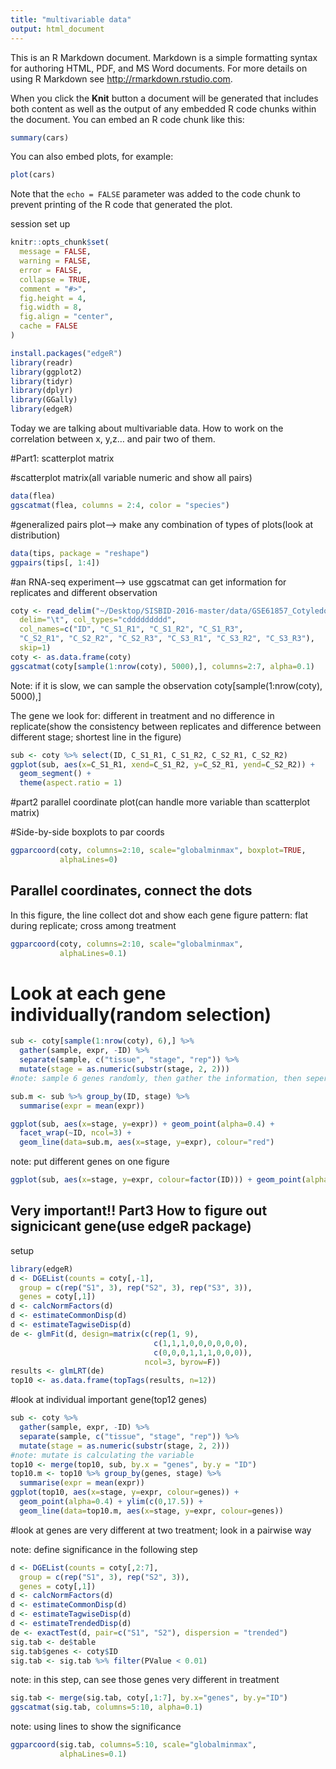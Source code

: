 ```yaml
---
title: "multivariable data"
output: html_document
---
```


This is an R Markdown document. Markdown is a simple formatting syntax for authoring HTML, PDF, and MS Word documents. For more details on using R Markdown see <http://rmarkdown.rstudio.com>.

When you click the **Knit** button a document will be generated that includes both content as well as the output of any embedded R code chunks within the document. You can embed an R code chunk like this:

```r
summary(cars)
```

You can also embed plots, for example:

```r
plot(cars)
```

Note that the `echo = FALSE` parameter was added to the code chunk to prevent printing of the R code that generated the plot.

session set up
```r
knitr::opts_chunk$set(
  message = FALSE,
  warning = FALSE,
  error = FALSE,
  collapse = TRUE,
  comment = "#>",
  fig.height = 4,
  fig.width = 8,
  fig.align = "center",
  cache = FALSE
)
```

```r
install.packages("edgeR")
library(readr)
library(ggplot2)
library(tidyr)
library(dplyr)
library(GGally)
library(edgeR)
```

Today we are talking about multivariable data. How to work on the correlation between x, y,z... and pair two of them.

#Part1: scatterplot matrix

#scatterplot matrix(all variable numeric and show all pairs)
```r
data(flea)
ggscatmat(flea, columns = 2:4, color = "species") 
```

#generalized pairs plot--> make any combination of types of plots(look at distribution)
```r
data(tips, package = "reshape")
ggpairs(tips[, 1:4])
```

#an RNA-seq experiment--> use ggscatmat
can get information for replicates and different observation
```r
coty <- read_delim("~/Desktop/SISBID-2016-master/data/GSE61857_Cotyledon_normalized.txt.gz",
  delim="\t", col_types="cddddddddd", 
  col_names=c("ID", "C_S1_R1", "C_S1_R2", "C_S1_R3", 
  "C_S2_R1", "C_S2_R2", "C_S2_R3", "C_S3_R1", "C_S3_R2", "C_S3_R3"),
  skip=1)
coty <- as.data.frame(coty)
ggscatmat(coty[sample(1:nrow(coty), 5000),], columns=2:7, alpha=0.1)
```
Note: if it is slow, we can sample the observation   coty[sample(1:nrow(coty), 5000),]

The gene we look for: different in treatment and no difference in replicate(show the consistency between replicates and difference between different stage; shortest line in the figure)
```r
sub <- coty %>% select(ID, C_S1_R1, C_S1_R2, C_S2_R1, C_S2_R2)
ggplot(sub, aes(x=C_S1_R1, xend=C_S1_R2, y=C_S2_R1, yend=C_S2_R2)) +
  geom_segment() + 
  theme(aspect.ratio = 1)
```

#part2 parallel coordinate plot(can handle more variable than scatterplot matrix)

#Side-by-side boxplots to par coords

```r
ggparcoord(coty, columns=2:10, scale="globalminmax", boxplot=TRUE,
           alphaLines=0)
```

## Parallel coordinates, connect the dots
In this figure, the line collect dot and show each gene
figure pattern: flat during replicate; cross among treatment
```r
ggparcoord(coty, columns=2:10, scale="globalminmax", 
           alphaLines=0.1)
```

# Look at each gene individually(random selection)
```r
sub <- coty[sample(1:nrow(coty), 6),] %>% 
  gather(sample, expr, -ID) %>%
  separate(sample, c("tissue", "stage", "rep")) %>%
  mutate(stage = as.numeric(substr(stage, 2, 2)))
#note: sample 6 genes randomly, then gather the information, then seperate information

sub.m <- sub %>% group_by(ID, stage) %>% 
  summarise(expr = mean(expr))
```

```r
ggplot(sub, aes(x=stage, y=expr)) + geom_point(alpha=0.4) +
  facet_wrap(~ID, ncol=3) + 
  geom_line(data=sub.m, aes(x=stage, y=expr), colour="red")
```

note: put different genes on one figure
```r
ggplot(sub, aes(x=stage, y=expr, colour=factor(ID))) + geom_point(alpha=0.4) + geom_line(data=sub.m, aes(x=stage, y=expr, colour=factor(ID)))
```

## Very important!! Part3 How to figure out signicicant gene(use edgeR package)

setup
```r
library(edgeR)
d <- DGEList(counts = coty[,-1], 
  group = c(rep("S1", 3), rep("S2", 3), rep("S3", 3)), 
  genes = coty[,1])
d <- calcNormFactors(d)
d <- estimateCommonDisp(d)
d <- estimateTagwiseDisp(d)
de <- glmFit(d, design=matrix(c(rep(1, 9),
                                c(1,1,1,0,0,0,0,0,0), 
                                c(0,0,0,1,1,1,0,0,0)),
                              ncol=3, byrow=F))
results <- glmLRT(de)
top10 <- as.data.frame(topTags(results, n=12))
```

#look at individual important gene(top12 genes)
```r
sub <- coty %>% 
  gather(sample, expr, -ID) %>%
  separate(sample, c("tissue", "stage", "rep")) %>%
  mutate(stage = as.numeric(substr(stage, 2, 2)))
#note: mutate is calculating the variable
top10 <- merge(top10, sub, by.x = "genes", by.y = "ID")
top10.m <- top10 %>% group_by(genes, stage) %>% 
  summarise(expr = mean(expr))
ggplot(top10, aes(x=stage, y=expr, colour=genes)) + 
  geom_point(alpha=0.4) + ylim(c(0,17.5)) +
  geom_line(data=top10.m, aes(x=stage, y=expr, colour=genes))
```

#look at genes are very different at two treatment; look in a pairwise way

note: define significance in the following step
```r
d <- DGEList(counts = coty[,2:7], 
  group = c(rep("S1", 3), rep("S2", 3)), 
  genes = coty[,1])
d <- calcNormFactors(d)
d <- estimateCommonDisp(d)
d <- estimateTagwiseDisp(d)
d <- estimateTrendedDisp(d)
de <- exactTest(d, pair=c("S1", "S2"), dispersion = "trended")
sig.tab <- de$table
sig.tab$genes <- coty$ID
sig.tab <- sig.tab %>% filter(PValue < 0.01)
```

note: in this step, can see those genes very different in treatment
```r
sig.tab <- merge(sig.tab, coty[,1:7], by.x="genes", by.y="ID")
ggscatmat(sig.tab, columns=5:10, alpha=0.1)
```

note: using lines to show the significance
```r
ggparcoord(sig.tab, columns=5:10, scale="globalminmax",
           alphaLines=0.1)
```
